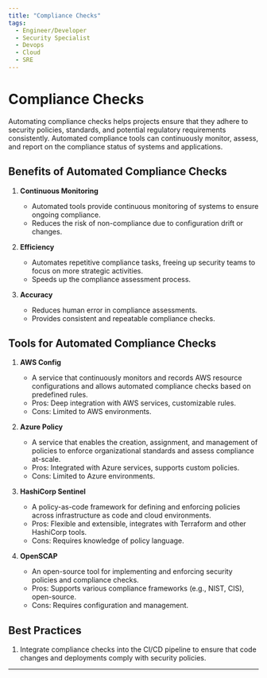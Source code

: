 ```yaml
---
title: "Compliance Checks"
tags:
  - Engineer/Developer
  - Security Specialist
  - Devops
  - Cloud
  - SRE
---
```



<TagProvider>
<TagFilter />

# Compliance Checks

<TagList tags={frontmatter.tags} />
<AttributionList contributors={frontmatter.contributors} />

Automating compliance checks helps projects ensure that they adhere to security policies, standards, and potential
regulatory requirements consistently. Automated compliance tools can continuously monitor, assess, and report on the
compliance status of systems and applications.

## Benefits of Automated Compliance Checks

1. **Continuous Monitoring**
   - Automated tools provide continuous monitoring of systems to ensure ongoing compliance.
   - Reduces the risk of non-compliance due to configuration drift or changes.

2. **Efficiency**
   - Automates repetitive compliance tasks, freeing up security teams to focus on more strategic activities.
   - Speeds up the compliance assessment process.

3. **Accuracy**
   - Reduces human error in compliance assessments.
   - Provides consistent and repeatable compliance checks.

## Tools for Automated Compliance Checks

1. **AWS Config**
   - A service that continuously monitors and records AWS resource configurations and allows automated compliance checks
   based on predefined rules.
   - Pros: Deep integration with AWS services, customizable rules.
   - Cons: Limited to AWS environments.

2. **Azure Policy**
   - A service that enables the creation, assignment, and management of policies to enforce organizational standards and
   assess compliance at-scale.
   - Pros: Integrated with Azure services, supports custom policies.
   - Cons: Limited to Azure environments.

3. **HashiCorp Sentinel**
   - A policy-as-code framework for defining and enforcing policies across infrastructure as code and cloud
   environments.
   - Pros: Flexible and extensible, integrates with Terraform and other HashiCorp tools.
   - Cons: Requires knowledge of policy language.

4. **OpenSCAP**
   - An open-source tool for implementing and enforcing security policies and compliance checks.
   - Pros: Supports various compliance frameworks (e.g., NIST, CIS), open-source.
   - Cons: Requires configuration and management.

## Best Practices

1. Integrate compliance checks into the CI/CD pipeline to ensure that code changes and deployments comply with security
policies.

---

</TagProvider>
<ContributeFooter />
